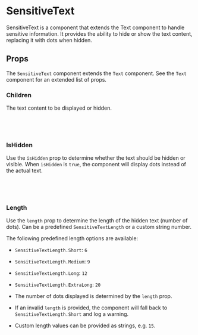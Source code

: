 

# SensitiveText

SensitiveText is a component that extends the Text component to handle sensitive information. It provides the ability to hide or show the text content, replacing it with dots when hidden.

<Canvas of={SensitiveTextStories.DefaultStory} />

## Props

The `SensitiveText` component extends the `Text` component. See the `Text` component for an extended list of props.

<Controls of={SensitiveTextStories.DefaultStory} />

### Children

The text content to be displayed or hidden.

<Canvas of={SensitiveTextStories.Children} />

```jsx
import { SensitiveText } from '../../component-library';

<SensitiveText>Sensitive Information</SensitiveText>;
```

### IsHidden

Use the `isHidden` prop to determine whether the text should be hidden or visible. When `isHidden` is `true`, the component will display dots instead of the actual text.

<Canvas of={SensitiveTextStories.IsHidden} />

```jsx
import { SensitiveText } from '../../component-library';

<SensitiveText isHidden>Sensitive Information</SensitiveText>;
```

### Length

Use the `length` prop to determine the length of the hidden text (number of dots). Can be a predefined `SensitiveTextLength` or a custom string number.

The following predefined length options are available:

- `SensitiveTextLength.Short`: `6`
- `SensitiveTextLength.Medium`: `9`
- `SensitiveTextLength.Long`: `12`
- `SensitiveTextLength.ExtraLong`: `20`

- The number of dots displayed is determined by the `length` prop.
- If an invalid `length` is provided, the component will fall back to `SensitiveTextLength.Short` and log a warning.
- Custom length values can be provided as strings, e.g. `15`.

<Canvas of={SensitiveTextStories.Length} />

```jsx
import { SensitiveText, SensitiveTextLength } from '../../component-library';

<SensitiveText length={SensitiveTextLength.Short}>
  Length "short" (6 characters)
</SensitiveText>
<SensitiveText length={SensitiveTextLength.Medium}>
  Length "medium" (9 characters)
</SensitiveText>
<SensitiveText length={SensitiveTextLength.Long}>
  Length "long" (12 characters)
</SensitiveText>
<SensitiveText length={SensitiveTextLength.ExtraLong}>
  Length "extra long" (20 characters)
</SensitiveText>
<SensitiveText length="15">
  Length "15" (15 characters)
</SensitiveText>
```
